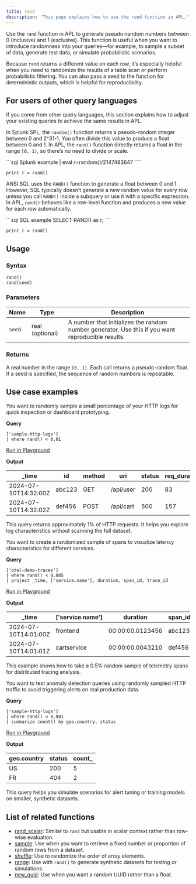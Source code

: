 ```yaml
---
title: rand
description: 'This page explains how to use the rand function in APL.'
---
```


Use the `rand` function in APL to generate pseudo-random numbers between 0 (inclusive) and 1 (exclusive). This function is useful when you want to introduce randomness into your queries—for example, to sample a subset of data, generate test data, or simulate probabilistic scenarios. 

Because `rand` returns a different value on each row, it’s especially helpful when you need to randomize the results of a table scan or perform probabilistic filtering. You can also pass a seed to the function for deterministic outputs, which is helpful for reproducibility.

## For users of other query languages

If you come from other query languages, this section explains how to adjust your existing queries to achieve the same results in APL.

<AccordionGroup>
<Accordion title="Splunk SPL users">

In Splunk SPL, the `random()` function returns a pseudo-random integer between 0 and 2^31-1. You often divide this value to produce a float between 0 and 1. In APL, the `rand()` function directly returns a float in the range `[0, 1)`, so there’s no need to divide or scale.

<CodeGroup>
```sql Splunk example
| eval r=random()/2147483647
````

```kusto APL equivalent
print r = rand()
```

</CodeGroup>

</Accordion>
<Accordion title="ANSI SQL users">

ANSI SQL uses the `RAND()` function to generate a float between 0 and 1. However, SQL typically doesn’t generate a new random value for every row unless you call `RAND()` inside a subquery or use it with a specific expression. In APL, `rand()` behaves like a row-level function and produces a new value for each row automatically.

<CodeGroup>
```sql SQL example
SELECT RAND() as r;
```

```kusto APL equivalent
print r = rand()
```

</CodeGroup>

</Accordion>
</AccordionGroup>

## Usage

### Syntax

```kusto
rand()
rand(seed)
```

### Parameters

| Name   | Type            | Description                                                                                       |
| ------ | --------------- | ------------------------------------------------------------------------------------------------- |
| `seed` | real (optional) | A number that initializes the random number generator. Use this if you want reproducible results. |

### Returns

A real number in the range `[0, 1)`. Each call returns a pseudo-random float. If a seed is specified, the sequence of random numbers is repeatable.

## Use case examples

<Tabs>
<Tab title="Log analysis">

You want to randomly sample a small percentage of your HTTP logs for quick inspection or dashboard prototyping.

**Query**

```kusto
['sample-http-logs']
| where rand() < 0.01
```

[Run in Playground](https://play.axiom.co/axiom-play-qf1k/query?initForm=%7B%22apl%22%3A%22%5B'sample-http-logs'%5D%20%7C%20where%20rand%28%29%20%3C%200.01%22%7D)

**Output**

| _time               | id     | method | uri       | status | req_duration_ms | geo.city | geo.country |
| -------------------- | ------ | ------ | --------- | ------ | ----------------- | -------- | ----------- |
| 2024-07-10T14:32:00Z | abc123 | GET    | /api/user | 200    | 83                | Paris    | FR          |
| 2024-07-10T14:32:02Z | def456 | POST   | /api/cart | 500    | 157               | Berlin   | DE          |

This query returns approximately 1% of HTTP requests. It helps you explore log characteristics without scanning the full dataset.

</Tab>
<Tab title="OpenTelemetry traces">

You want to create a randomized sample of spans to visualize latency characteristics for different services.

**Query**

```kusto
['otel-demo-traces']
| where rand() < 0.005
| project _time, ['service.name'], duration, span_id, trace_id
```

[Run in Playground](https://play.axiom.co/axiom-play-qf1k/query?initForm=%7B%22apl%22%3A%22%5B'otel-demo-traces'%5D%20%7C%20where%20rand%28%29%20%3C%200.005%20%7C%20project%20_time%2C%20%5B'service.name'%5D%2C%20duration%2C%20span_id%2C%20trace_id%22%7D)

**Output**

| _time               | ['service.name'] | duration         | span_id | trace_id |
| -------------------- | ----------------- | ---------------- | -------- | --------- |
| 2024-07-10T14:01:00Z | frontend          | 00:00:00.0123456 | abc123   | 1f2e...   |
| 2024-07-10T14:01:01Z | cartservice       | 00:00:00.0043210 | def456   | 2a3b...   |

This example shows how to take a 0.5% random sample of telemetry spans for distributed tracing analysis.

</Tab>
<Tab title="Security logs">

You want to test anomaly detection queries using randomly sampled HTTP traffic to avoid triggering alerts on real production data.

**Query**

```kusto
['sample-http-logs']
| where rand() < 0.001
| summarize count() by geo.country, status
```

[Run in Playground](https://play.axiom.co/axiom-play-qf1k/query?initForm=%7B%22apl%22%3A%22%5B'sample-http-logs'%5D%20%7C%20where%20rand%28%29%20%3C%200.001%20%7C%20summarize%20count%28%29%20by%20geo.country%2C%20status%22%7D)

**Output**

| geo.country | status | count_ |
| ----------- | ------ | ------- |
| US          | 200    | 5       |
| FR          | 404    | 2       |

This query helps you simulate scenarios for alert tuning or training models on smaller, synthetic datasets.

</Tab>
</Tabs>

## List of related functions

- [rand_scalar](/apl/scalar-functions/rand_scalar): Similar to `rand` but usable in scalar context rather than row-wise evaluation.
- [sample](/apl/table-operators/sample): Use when you want to retrieve a fixed number or proportion of random rows from a dataset.
- [shuffle](/apl/array-functions/shuffle): Use to randomize the order of array elements.
- [range](/apl/rowset-functions/range): Use with `rand()` to generate synthetic datasets for testing or simulations.
- [new_guid](/apl/scalar-functions/new_guid): Use when you want a random UUID rather than a float.
